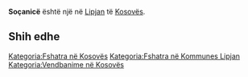 {{Fshat në 
 | Emri                = Soçanicë
 | EmriAlt                = 
 | NAME_SHORT_FORM=      
 | NAME_GENERIC=      
 | NAME_SORT_NAME_RO=      SOCANICE
 | FULL_NAME_RO = Soçanicë
 | FULL_NAME_ND_RO=Socanice
 | SORT_NAME_RG=SOCANICE
 | FULL_NAME_RG=Soçanicë
 | FULL_NAME_ND_RG=Socanice
 | SRP_NAME_SHORT_FORM=      
 | SRP_NAME_GENERIC=      
 | SRP_NAME_SORT_NAME_RO=      
 | SRP_FULL_NAME_RO = 
 | SRP_FULL_NAME_ND_RO=
 | SRP_SORT_NAME_RG=
 | SRP_FULL_NAME_RG=
 | SRP_FULL_NAME_ND_RG=
 | Emri (Rasa dhanore) = 
 | Figura              = 
 | Shteti              = Kosovo
 | Komuna              = Lipjan
 | Kodi postar         = 
 | Sipërfaqja          = 

 | Popullsia           = 

 | Regj. i popullsisë  = 
 | Dend. e popullsisë  = 
 | Faqja zyrtare       = 
 <!--- Koordinatat ----> 
 | Gjerësia            = 43.054722
 | Gjatësia            = 20.81
 | Lartësia            = 
}}
'''Soçanicë''' është një [[]] në [[Lipjan]] të [[Kosovës]].

<!-- == Gjeografia == -->
<!-- == Historia == -->
<!-- == Demografia == -->
== Shih edhe ==
{{Komuna Lipjan}}
{{Kosovo-Administrata-Cung}}

[[Kategoria:Fshatra në Kosovës]]
[[Kategoria:Fshatra në Kommunes Lipjan]]
[[Kategoria:Vendbanime në Kosovës]]